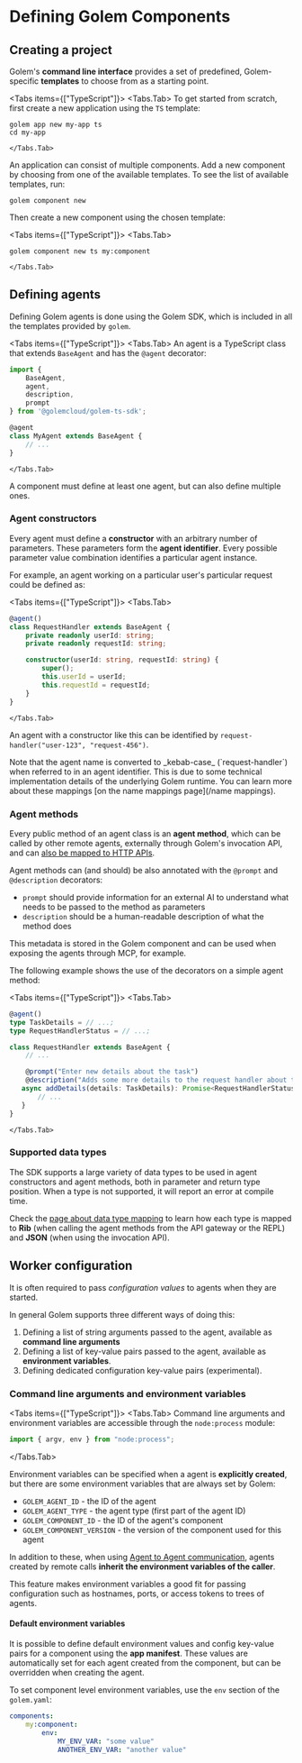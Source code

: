 
# Defining Golem Components

## Creating a project

Golem's **command line interface** provides a set of predefined, Golem-specific **templates** to choose from as a starting point.

<Tabs items={["TypeScript"]}>
    <Tabs.Tab>
To get started from scratch, first create a new application using the `TS` template:

```shell copy
golem app new my-app ts
cd my-app
```
    </Tabs.Tab>
</Tabs>

An application can consist of multiple components. Add a new component by choosing from one of the available templates. To see the list of available templates, run:

```shell copy
golem component new
```

Then create a new component using the chosen template:

<Tabs items={["TypeScript"]}>
    <Tabs.Tab>
```shell copy
golem component new ts my:component
```
    </Tabs.Tab>
</Tabs>

## Defining agents

Defining Golem agents is done using the Golem SDK, which is included in all the templates provided by `golem`.

<Tabs items={["TypeScript"]}>
    <Tabs.Tab>
An agent is a TypeScript class that extends `BaseAgent` and has the `@agent` decorator:

```typescript
import {
    BaseAgent,
    agent,
    description,
    prompt
} from '@golemcloud/golem-ts-sdk';

@agent
class MyAgent extends BaseAgent {
    // ...
}
```
    </Tabs.Tab>
</Tabs>

A component must define at least one agent, but can also define multiple ones.

### Agent constructors
Every agent must define a **constructor** with an arbitrary number of parameters. These parameters form the **agent identifier**. Every possible parameter value combination identifies a particular agent instance.

For example, an agent working on a particular user's particular request could be defined as:

<Tabs items={["TypeScript"]}>
    <Tabs.Tab>
```typescript
@agent()
class RequestHandler extends BaseAgent {
    private readonly userId: string;
    private readonly requestId: string;

    constructor(userId: string, requestId: string) {
        super();
        this.userId = userId;
        this.requestId = requestId;
    }
}
```
    </Tabs.Tab>
</Tabs>

An agent with a constructor like this can be identified by `request-handler("user-123", "request-456")`.

<Callout type="info">
    Note that the agent name is converted to _kebab-case_ (`request-handler`) when referred to in an agent identifier. This is due to some technical implementation details of the underlying Golem runtime. You can learn more about these mappings [on the name mappings page](/name mappings).
</Callout>

### Agent methods

Every public method of an agent class is an **agent method**, which can be called by other remote agents, externally through Golem's invocation API, and can [also be mapped to HTTP APIs](/invoke/making-custom-apis).

Agent methods can (and should) be also annotated with the `@prompt` and `@description` decorators:
- `prompt` should provide information for an external AI to understand what needs to be passed to the method as parameters
- `description` should be a human-readable description of what the method does

This metadata is stored in the Golem component and can be used when exposing the agents through MCP, for example.

The following example shows the use of the decorators on a simple agent method:

<Tabs items={["TypeScript"]}>
    <Tabs.Tab>
```typescript
@agent()
type TaskDetails = // ...;
type RequestHandlerStatus = // ...;

class RequestHandler extends BaseAgent {
    // ...

    @prompt("Enter new details about the task")
    @description("Adds some more details to the request handler about the task being performed. The result is an update of the current status.")
   async addDetails(details: TaskDetails): Promise<RequestHandlerStatus> {
       // ...
   }
}
```
    </Tabs.Tab>
</Tabs>

### Supported data types
The SDK supports a large variety of data types to be used in agent constructors and agent methods, both in parameter and return type position. When a type is not supported, it will report an error at compile time.

Check the [page about data type mapping](/type-mapping) to learn how each type is mapped to **Rib** (when calling the agent methods from the API gateway or the REPL) and **JSON** (when using the invocation API).

## Worker configuration

It is often required to pass _configuration values_ to agents when they are started.

In general Golem supports three different ways of doing this:

1. Defining a list of string arguments passed to the agent, available as **command line arguments**
2. Defining a list of key-value pairs passed to the agent, available as **environment variables**.
3. Defining dedicated configuration key-value pairs (experimental).

### Command line arguments and environment variables

<Tabs items={["TypeScript"]}>
<Tabs.Tab>
Command line arguments and environment variables are accessible through the `node:process` module:

```typescript
import { argv, env } from "node:process";
```
</Tabs.Tab>
</Tabs>

Environment variables can be specified when a agent is **explicitly created**, but there are some environment variables that are always set by Golem:

- `GOLEM_AGENT_ID` - the ID of the agent
- `GOLEM_AGENT_TYPE` - the agent type (first part of the agent ID)
- `GOLEM_COMPONENT_ID` - the ID of the agent's component
- `GOLEM_COMPONENT_VERSION` - the version of the component used for this agent

In addition to these, when using [Agent to Agent communication](/develop/rpc), agents created by remote calls **inherit the environment variables of the caller**.

This feature makes environment variables a good fit for passing configuration such as hostnames, ports, or access tokens to trees of agents.

#### Default environment variables
It is possible to define default environment values and config key-value pairs for a component using the **app manifest**. These values are automatically set for each agent created from the component, but can be overridden when creating the agent.

To set component level environment variables, use the `env` section of the `golem.yaml`:

```yaml
components:
    my:component:
        env:
            MY_ENV_VAR: "some value"
            ANOTHER_ENV_VAR: "another value"
```
